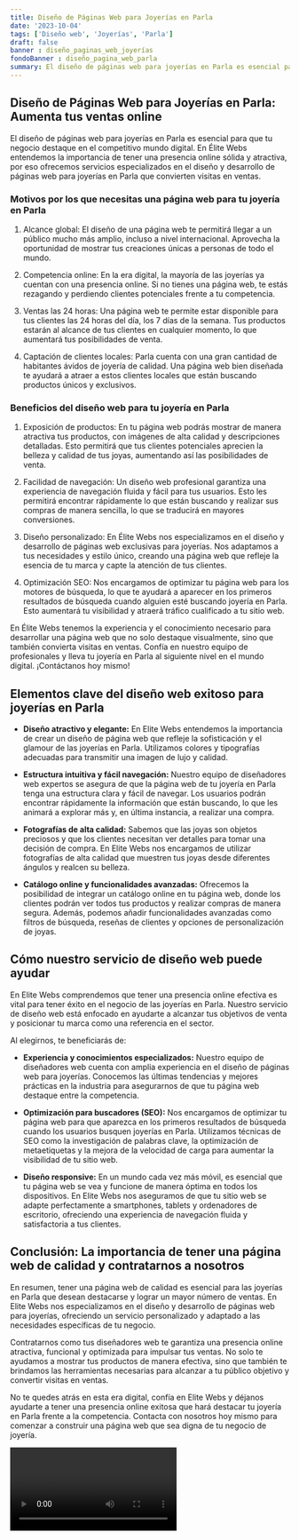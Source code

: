 ```yaml
---
title: Diseño de Páginas Web para Joyerías en Parla
date: '2023-10-04'
tags: ['Diseño web', 'Joyerías', 'Parla']
draft: false
banner : diseño_paginas_web_joyerías
fondoBanner : diseño_pagina_web_parla
summary: El diseño de páginas web para joyerías en Parla es esencial para que tu negocio destaque en el competitivo mundo digital. En Élite Webs entendemos la importancia de tener una presencia online sólida y atractiva, por eso ofrecemos servicios especializados en el diseño y desarrollo de páginas web para joyerías en Parla que convierten visitas en ventas.
---
```


## Diseño de Páginas Web para Joyerías en Parla: Aumenta tus ventas online

El diseño de páginas web para joyerías en Parla es esencial para que tu negocio destaque en el competitivo mundo digital. En Élite Webs entendemos la importancia de tener una presencia online sólida y atractiva, por eso ofrecemos servicios especializados en el diseño y desarrollo de páginas web para joyerías en Parla que convierten visitas en ventas.

### Motivos por los que necesitas una página web para tu joyería en Parla

1. Alcance global: El diseño de una página web te permitirá llegar a un público mucho más amplio, incluso a nivel internacional. Aprovecha la oportunidad de mostrar tus creaciones únicas a personas de todo el mundo.

2. Competencia online: En la era digital, la mayoría de las joyerías ya cuentan con una presencia online. Si no tienes una página web, te estás rezagando y perdiendo clientes potenciales frente a tu competencia.

3. Ventas las 24 horas: Una página web te permite estar disponible para tus clientes las 24 horas del día, los 7 días de la semana. Tus productos estarán al alcance de tus clientes en cualquier momento, lo que aumentará tus posibilidades de venta.

4. Captación de clientes locales: Parla cuenta con una gran cantidad de habitantes ávidos de joyería de calidad. Una página web bien diseñada te ayudará a atraer a estos clientes locales que están buscando productos únicos y exclusivos.

### Beneficios del diseño web para tu joyería en Parla

1. Exposición de productos: En tu página web podrás mostrar de manera atractiva tus productos, con imágenes de alta calidad y descripciones detalladas. Esto permitirá que tus clientes potenciales aprecien la belleza y calidad de tus joyas, aumentando así las posibilidades de venta.

2. Facilidad de navegación: Un diseño web profesional garantiza una experiencia de navegación fluida y fácil para tus usuarios. Esto les permitirá encontrar rápidamente lo que están buscando y realizar sus compras de manera sencilla, lo que se traducirá en mayores conversiones.

3. Diseño personalizado: En Élite Webs nos especializamos en el diseño y desarrollo de páginas web exclusivas para joyerías. Nos adaptamos a tus necesidades y estilo único, creando una página web que refleje la esencia de tu marca y capte la atención de tus clientes.

4. Optimización SEO: Nos encargamos de optimizar tu página web para los motores de búsqueda, lo que te ayudará a aparecer en los primeros resultados de búsqueda cuando alguien esté buscando joyería en Parla. Esto aumentará tu visibilidad y atraerá tráfico cualificado a tu sitio web.

En Élite Webs tenemos la experiencia y el conocimiento necesario para desarrollar una página web que no solo destaque visualmente, sino que también convierta visitas en ventas. Confía en nuestro equipo de profesionales y lleva tu joyería en Parla al siguiente nivel en el mundo digital. ¡Contáctanos hoy mismo!

<GifSeo />

<Cta />

## Elementos clave del diseño web exitoso para joyerías en Parla

- **Diseño atractivo y elegante:** En Elite Webs entendemos la importancia de crear un diseño de página web que refleje la sofisticación y el glamour de las joyerías en Parla. Utilizamos colores y tipografías adecuadas para transmitir una imagen de lujo y calidad.

- **Estructura intuitiva y fácil navegación:** Nuestro equipo de diseñadores web expertos se asegura de que la página web de tu joyería en Parla tenga una estructura clara y fácil de navegar. Los usuarios podrán encontrar rápidamente la información que están buscando, lo que les animará a explorar más y, en última instancia, a realizar una compra.

- **Fotografías de alta calidad:** Sabemos que las joyas son objetos preciosos y que los clientes necesitan ver detalles para tomar una decisión de compra. En Elite Webs nos encargamos de utilizar fotografías de alta calidad que muestren tus joyas desde diferentes ángulos y realcen su belleza.

- **Catálogo online y funcionalidades avanzadas:** Ofrecemos la posibilidad de integrar un catálogo online en tu página web, donde los clientes podrán ver todos tus productos y realizar compras de manera segura. Además, podemos añadir funcionalidades avanzadas como filtros de búsqueda, reseñas de clientes y opciones de personalización de joyas.

## Cómo nuestro servicio de diseño web puede ayudar

En Elite Webs comprendemos que tener una presencia online efectiva es vital para tener éxito en el negocio de las joyerías en Parla. Nuestro servicio de diseño web está enfocado en ayudarte a alcanzar tus objetivos de venta y posicionar tu marca como una referencia en el sector.

Al elegirnos, te beneficiarás de:

- **Experiencia y conocimientos especializados:** Nuestro equipo de diseñadores web cuenta con amplia experiencia en el diseño de páginas web para joyerías. Conocemos las últimas tendencias y mejores prácticas en la industria para asegurarnos de que tu página web destaque entre la competencia.

- **Optimización para buscadores (SEO):** Nos encargamos de optimizar tu página web para que aparezca en los primeros resultados de búsqueda cuando los usuarios busquen joyerías en Parla. Utilizamos técnicas de SEO como la investigación de palabras clave, la optimización de metaetiquetas y la mejora de la velocidad de carga para aumentar la visibilidad de tu sitio web.

- **Diseño responsive:** En un mundo cada vez más móvil, es esencial que tu página web se vea y funcione de manera óptima en todos los dispositivos. En Elite Webs nos aseguramos de que tu sitio web se adapte perfectamente a smartphones, tablets y ordenadores de escritorio, ofreciendo una experiencia de navegación fluida y satisfactoria a tus clientes.

## Conclusión: La importancia de tener una página web de calidad y contratarnos a nosotros

En resumen, tener una página web de calidad es esencial para las joyerías en Parla que desean destacarse y lograr un mayor número de ventas. En Elite Webs nos especializamos en el diseño y desarrollo de páginas web para joyerías, ofreciendo un servicio personalizado y adaptado a las necesidades específicas de tu negocio.

Contratarnos como tus diseñadores web te garantiza una presencia online atractiva, funcional y optimizada para impulsar tus ventas. No solo te ayudamos a mostrar tus productos de manera efectiva, sino que también te brindamos las herramientas necesarias para alcanzar a tu público objetivo y convertir visitas en ventas.

No te quedes atrás en esta era digital, confía en Elite Webs y déjanos ayudarte a tener una presencia online exitosa que hará destacar tu joyería en Parla frente a la competencia. Contacta con nosotros hoy mismo para comenzar a construir una página web que sea digna de tu negocio de joyería.

<Video />

<CtaBot job='Joyerías' city='Parla'/>

<Gmaps query='Parla+españa+maps' />